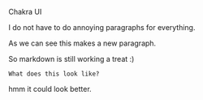 

<Heading>Chakra UI</Heading>

I do not have to do annoying paragraphs for everything.

As we can see this makes a new paragraph.



So markdown is still working a treat :)

<Text bg="gray.50">```What does this look like?```</Text>

hmm it could look better.

<Comments></Comments>